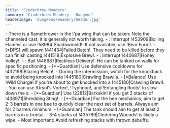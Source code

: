 ```yaml
---
title: 'Cinderbrew Meadery'
summary: 'Cinderbrew Meadery - Dungeon'
headerImage: 'dungeons/meadery/header.jpg'
---
```


<BossCard title="Trash">
- There is a flamethrower in the I'pa wing that can be taken: Note the channeled cast, it is generally not worth taking.
- <Wowhead type="npc" id="218671"/>: Interrupt !453909|Boiling Flames! or use !58984|Shadowmeld!. If not available, use !Bear Form!.
- [*DPS] <Wowhead type="npc" id="214673"/> will spawn !441434|Failed Batch!. They need to be killed before they can finish casting !441518|Explosive Brew!.
- <Wowhead type="npc" id="220141"/>: Interrupt !440687|Honey Volley!.
- <Wowhead type="npc" id="223423"/>: Bait !448987|Reckless Delivery!. He can be tanked on walls for specific positioning.
</BossCard>

<BossCard title="Brew Master Aldryr" id="210271">
- [*~Guardian] Use defensive cooldowns for !432198|Blazing Belch!.
- During the intermission, watch for the knockback to avoid being knocked into !445180|Crawling Brawl!s. 
- [*Balance] Use !Wild Charge! if you're about to get knocked into a !445180|Crawling Brawl!.
</BossCard>

<BossCard title="I'pa" id="210267">
- You can use !Ursol's Vortex!, !Typhoon!, and !Entangling Roots! to slow down the <Wowhead type="npc" id="223562"/>s.
</BossCard>

<BossCard title="Benk Buzzbee" id="218000" image="dungeons/meadery/benk.png">
- [*~Guardian] Use !22812|Barkskin! if you get 2 stacks of !438971|Shredding Sting!.
- [*~Guardian] For the bee mechanics, aim to get 2-3 barrels in one bee to quickly clear the next set of barrels. Always aim for 2 barrels minimum.
</BossCard>

<BossCard title="Goldie Baronbottom" id="218523">
- [*Guardian] The tank should aim to get at least 2 barrels in a frontal.
- 3-4 stacks of !435789|Cindering Wounds! is likely a wipe.
- Most important: Avoid refreshing stacks with thrown debuffs.
</BossCard>
